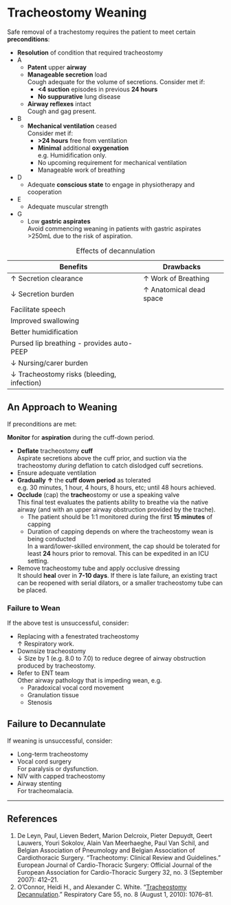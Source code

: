 # Tracheostomy Weaning

Safe removal of a trachestomy requires the patient to meet certain **preconditions**:

* **Resolution** of condition that required tracheostomy
* A
	* **Patent** upper **airway**
	* **Manageable secretion** load\
	Cough adequate for the volume of secretions. Consider met if:
		* **<4 suction** episodes in previous **24 hours**
		* **No suppurative** lung disease
	* **Airway reflexes** intact\
	Cough and gag present.
* B
	* **Mechanical ventilation** ceased\
	Consider met if:
		* **>24 hours** free from ventilation
		* **Minimal** additional **oxygenation**\
		e.g. Humidification only.
		* No upcoming requirement for mechanical ventilation
		* Manageable work of breathing
* D
	* Adequate **conscious state** to engage in physiotherapy and cooperation
* E
	* Adequate muscular strength
* G
	* Low **gastric aspirates**\
	Avoid commencing weaning in patients with gastric aspirates >250mL due to the risk of aspiration.

:::column-margin

| Benefits                                   | Drawbacks               |
| --                                         | --                      |
| ↑ Secretion clearance                      | ↑ Work of Breathing     |
| ↓ Secretion burden                         | ↑ Anatomical dead space |
| Facilitate speech                          |                         |
| Improved swallowing                        |                         |
| Better humidification                      |                         |
| Pursed lip breathing - provides auto-PEEP  |                         |
| ↓ Nursing/carer burden                     |                         |
| ↓ Tracheostomy risks (bleeding, infection) |                         |

: Effects of decannulation

:::


## An Approach to Weaning

If preconditions are met:

:::column-margin
**Monitor** for **aspiration** during the cuff-down period.
::: 

* **Deflate** tracheostomy **cuff**\
Aspirate secretions above the cuff prior, and suction via the tracheostomy *during* deflation to catch dislodged cuff secretions.
* Ensure adequate ventilation
* **Gradually** **↑** the **cuff down** **period** as tolerated\
e.g. 30 minutes, 1 hour, 4 hours, 8 hours, etc; until 48 hours achieved.
* **Occlude** (cap) the **trache**ostomy or use a speaking valve\
This final test evaluates the patients ability to breathe via the native airway (and with an upper airway obstruction provided by the trache).
	* The patient should be 1:1 monitored during the first **15 minutes** of capping
	* Duration of capping depends on where the tracheostomy wean is being conducted\
	In a ward/lower-skilled environment, the cap should be tolerated for least **24** hours prior to removal. This can be expedited in an ICU setting.
* Remove tracheostomy tube and apply occlusive dressing\
It should **heal** over in **7-10 days**. If there is late failure, an existing tract can be reopened with serial dilators, or a smaller tracheostomy tube can be placed.


### Failure to Wean

If the above test is unsuccessful, consider:

* Replacing with a fenestrated tracheostomy\
↑ Respiratory work.
* Downsize tracheostomy\
↓ Size by 1 (e.g. 8.0 to 7.0) to reduce degree of airway obstruction produced by tracheostomy.
* Refer to ENT team\
Other airway pathology that is impeding wean, e.g.
	* Paradoxical vocal cord movement
	* Granulation tissue
	* Stenosis


## Failure to Decannulate

If weaning is unsuccessful, consider:

* Long-term tracheostomy
* Vocal cord surgery\
For paralysis or dysfunction.
* NIV with capped tracheostomy
* Airway stenting\
For tracheomalacia.


---

## References

1. De Leyn, Paul, Lieven Bedert, Marion Delcroix, Pieter Depuydt, Geert Lauwers, Youri Sokolov, Alain Van Meerhaeghe, Paul Van Schil, and Belgian Association of Pneumology and Belgian Association of Cardiothoracic Surgery. “Tracheotomy: Clinical Review and Guidelines.” European Journal of Cardio-Thoracic Surgery: Official Journal of the European Association for Cardio-Thoracic Surgery 32, no. 3 (September 2007): 412–21. [](https://doi.org/10.1016/j.ejcts.2007.05.018)
2. O’Connor, Heidi H., and Alexander C. White. “[Tracheostomy Decannulation](https://rc.rcjournal.com/content/55/8/1076.short).” Respiratory Care 55, no. 8 (August 1, 2010): 1076–81.


